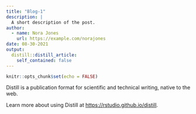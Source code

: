 ```yaml
---
title: "Blog-1"
description: |
  A short description of the post.
author:
  - name: Nora Jones
    url: https://example.com/norajones
date: 08-30-2021
output:
  distill::distill_article:
    self_contained: false
---
```



```r
knitr::opts_chunk$set(echo = FALSE)
```

Distill is a publication format for scientific and technical writing, native to the web.

Learn more about using Distill at <https://rstudio.github.io/distill>.


